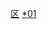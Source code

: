 {{Catnav|頁面分類|...|中国各省行政区划|辽宁行政区划|辽宁地级市|沈阳|沈阳行政区划|沈阳区县市|}}
{{Catnav|頁面分類|...|辽宁行政区划|辽宁县级行政区|辽宁县级行政区 (按地级市分类)|沈阳区县市}}
{{Catnav|頁面分類|...|辽宁行政区划|辽宁县级行政区|辽宁市辖区}}

[[Category:沈阳区县市|区]]
[[Category:辽宁市辖区|*01]]

{{catmore|市辖区}}